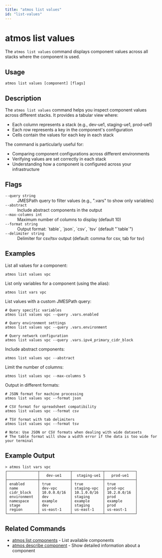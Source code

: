 ```yaml
---
title: "atmos list values"
id: "list-values"
---
```


# atmos list values

The `atmos list values` command displays component values across all stacks where the component is used.

## Usage

```shell
atmos list values [component] [flags]
```

## Description

The `atmos list values` command helps you inspect component values across different stacks. It provides a tabular view where:

- Each column represents a stack (e.g., dev-ue1, staging-ue1, prod-ue1)
- Each row represents a key in the component's configuration
- Cells contain the values for each key in each stack

The command is particularly useful for:
- Comparing component configurations across different environments
- Verifying values are set correctly in each stack
- Understanding how a component is configured across your infrastructure

## Flags

<dl>
  <dt><code>--query string</code></dt>
  <dd>JMESPath query to filter values (e.g., ".vars" to show only variables)</dd>
  <dt><code>--abstract</code></dt>
  <dd>Include abstract components in the output</dd>
  <dt><code>--max-columns int</code></dt>
  <dd>Maximum number of columns to display (default 10)</dd>
  <dt><code>--format string</code></dt>
  <dd>Output format: `table`, `json`, `csv`, `tsv` (default "`table`")</dd>
  <dt><code>--delimiter string</code></dt>
  <dd>Delimiter for csv/tsv output (default: comma for csv, tab for tsv)</dd>
</dl>

## Examples

List all values for a component:
```shell
atmos list values vpc
```

List only variables for a component (using the alias):
```shell
atmos list vars vpc
```

List values with a custom JMESPath query:
```shell
# Query specific variables
atmos list values vpc --query .vars.enabled

# Query environment settings
atmos list values vpc --query .vars.environment

# Query network configuration
atmos list values vpc --query .vars.ipv4_primary_cidr_block
```

Include abstract components:
```shell
atmos list values vpc --abstract
```

Limit the number of columns:
```shell
atmos list values vpc --max-columns 5
```

Output in different formats:
```shell
# JSON format for machine processing
atmos list values vpc --format json

# CSV format for spreadsheet compatibility
atmos list values vpc --format csv

# TSV format with tab delimiters
atmos list values vpc --format tsv

# Note: Use JSON or CSV formats when dealing with wide datasets
# The table format will show a width error if the data is too wide for your terminal
```

## Example Output

```shell
> atmos list vars vpc
┌──────────────┬──────────────┬──────────────┬──────────────┐
│              │   dev-ue1    │  staging-ue1 │   prod-ue1   │
├──────────────┼──────────────┼──────────────┼──────────────┤
│ enabled      │ true         │ true         │ true         │
│ name         │ dev-vpc      │ staging-vpc  │ prod-vpc     │
│ cidr_block   │ 10.0.0.0/16  │ 10.1.0.0/16  │ 10.2.0.0/16  │
│ environment  │ dev          │ staging      │ prod         │
│ namespace    │ example      │ example      │ example      │
│ stage        │ dev          │ staging      │ prod         │
│ region       │ us-east-1    │ us-east-1    │ us-east-1    │
└──────────────┴──────────────┴──────────────┴──────────────┘
```

## Related Commands

- [atmos list components](/cli/commands/list/component) - List available components
- [atmos describe component](/cli/commands/describe/component) - Show detailed information about a component
